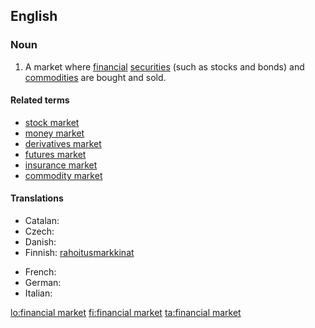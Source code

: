 ==English==
{{wikipedia}}

===Noun===
{{en-noun|s|head=[[financial]] [[market]]}}

# A market where [[financial]] [[securities]] (such as stocks and bonds) and [[commodity|commodities]] are bought and sold.

====Related terms====
* [[stock market]]
* [[money market]]
* [[derivatives market]]
* [[futures market]]
* [[insurance market]]
* [[commodity market]]

====Translations====
{{trans-top|financial market}}
* Catalan: {{t|ca|mercat financer}}
* Czech: {{t|cs|finanční trh|m}}
* Danish: {{t|da|finansmarked|n}}
* Finnish: [[rahoitus]][[markkina]]t
{{trans-mid}}
* French: {{t|fr|marché financier}}
* German: {{t+|de|Finanzmarkt|m}}
* Italian: {{t|it|mercato finanziario|m}}
{{trans-bottom}}

[[lo:financial market]]
[[fi:financial market]]
[[ta:financial market]]